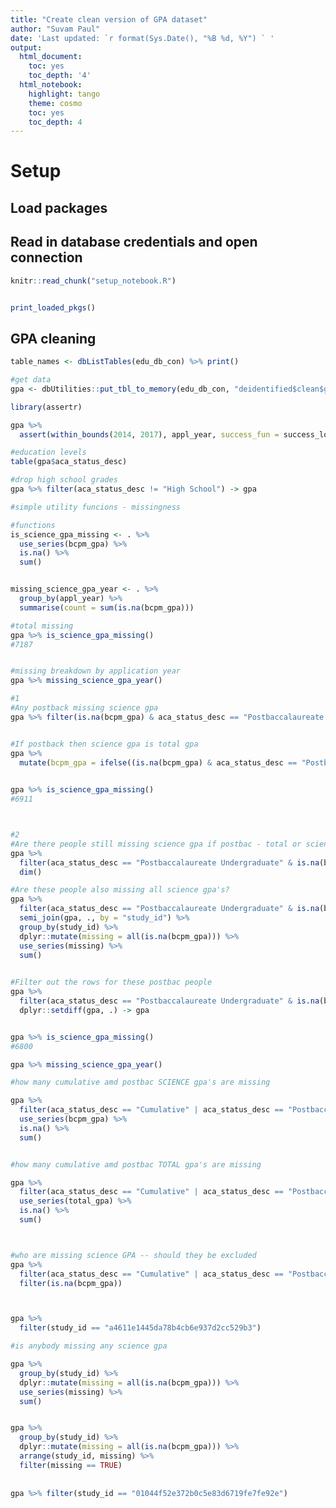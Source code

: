 ```yaml
---
title: "Create clean version of GPA dataset"
author: "Suvam Paul"
date: 'Last updated: `r format(Sys.Date(), "%B %d, %Y") ` '
output:
  html_document:
    toc: yes
    toc_depth: '4'
  html_notebook:
    highlight: tango
    theme: cosmo
    toc: yes
    toc_depth: 4
---
```


# Setup
## Load packages
## Read in database credentials and open connection

```r
knitr::read_chunk("setup_notebook.R")
```

```r

```

```r
print_loaded_pkgs()
```

## GPA cleaning


```r

table_names <- dbListTables(edu_db_con) %>% print()

```


```r

#get data
gpa <- dbUtilities::put_tbl_to_memory(edu_db_con, "deidentified$clean$gpa")

```


```r

library(assertr)

gpa %>% 
  assert(within_bounds(2014, 2017), appl_year, success_fun = success_logical, error_fun = error_stop) 


```



```r
#education levels
table(gpa$aca_status_desc)

#drop high school grades
gpa %>% filter(aca_status_desc != "High School") -> gpa
```





```r
#simple utility funcions - missingness

#functions
is_science_gpa_missing <- . %>% 
  use_series(bcpm_gpa) %>% 
  is.na() %>% 
  sum()


missing_science_gpa_year <- . %>% 
  group_by(appl_year) %>% 
  summarise(count = sum(is.na(bcpm_gpa)))

```



```r
#total missing
gpa %>% is_science_gpa_missing()
#7187


#missing breakdown by application year
gpa %>% missing_science_gpa_year()

```






```r

#1 
#Any postback missing science gpa
gpa %>% filter(is.na(bcpm_gpa) & aca_status_desc == "Postbaccalaureate Undergraduate") 


#If postback then science gpa is total gpa
gpa %>% 
  mutate(bcpm_gpa = ifelse((is.na(bcpm_gpa) & aca_status_desc == "Postbaccalaureate Undergraduate"), total_gpa, bcpm_gpa)) -> gpa
  

gpa %>% is_science_gpa_missing()
#6911



#2
#Are there people still missing science gpa if postbac - total or science? 
gpa %>% 
  filter(aca_status_desc == "Postbaccalaureate Undergraduate" & is.na(bcpm_gpa) & is.na(total_gpa)) %>% 
  dim()

#Are these people also missing all science gpa's?
gpa %>% 
  filter(aca_status_desc == "Postbaccalaureate Undergraduate" & is.na(bcpm_gpa) & is.na(total_gpa)) %>% 
  semi_join(gpa, ., by = "study_id") %>% 
  group_by(study_id) %>% 
  dplyr::mutate(missing = all(is.na(bcpm_gpa))) %>% 
  use_series(missing) %>% 
  sum()
  

#Filter out the rows for these postbac people
gpa %>%
  filter(aca_status_desc == "Postbaccalaureate Undergraduate" & is.na(bcpm_gpa) & is.na(total_gpa)) %>%
  dplyr::setdiff(gpa, .) -> gpa


gpa %>% is_science_gpa_missing()
#6800

gpa %>% missing_science_gpa_year()


```



```r
#how many cumulative amd postbac SCIENCE gpa's are missing

gpa %>% 
  filter(aca_status_desc == "Cumulative" | aca_status_desc == "Postbaccalaureate Undergraduate") %>% 
  use_series(bcpm_gpa) %>% 
  is.na() %>% 
  sum()


#how many cumulative amd postbac TOTAL gpa's are missing

gpa %>% 
  filter(aca_status_desc == "Cumulative" | aca_status_desc == "Postbaccalaureate Undergraduate") %>% 
  use_series(total_gpa) %>% 
  is.na() %>% 
  sum()



#who are missing science GPA -- should they be excluded
gpa %>% 
  filter(aca_status_desc == "Cumulative" | aca_status_desc == "Postbaccalaureate Undergraduate") %>% 
  filter(is.na(bcpm_gpa))



gpa %>% 
  filter(study_id == "a4611e1445da78b4cb6e937d2cc529b3")

```


```r
#is anybody missing any science gpa

gpa %>% 
  group_by(study_id) %>% 
  dplyr::mutate(missing = all(is.na(bcpm_gpa))) %>% 
  use_series(missing) %>% 
  sum()


gpa %>% 
  group_by(study_id) %>% 
  dplyr::mutate(missing = all(is.na(bcpm_gpa))) %>% 
  arrange(study_id, missing) %>% 
  filter(missing == TRUE)
  
  
gpa %>% filter(study_id == "01044f52e372b0c5e83d6719fe7fe92e")

```

